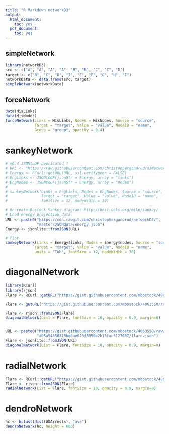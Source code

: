 ```yaml
---
title: "R Markdown networkD3"
output:
  html_document:
    toc: yes
  pdf_document:
    toc: yes
---
```


## simpleNetwork

```r
library(networkD3)
src <- c("A", "A", "A", "A", "B", "B", "C", "C", "D")
target <- c("B", "C", "D", "J", "E", "F", "G", "H", "I")
networkData <- data.frame(src, target)
simpleNetwork(networkData)
```


## forceNetwork

```r
data(MisLinks)
data(MisNodes)
forceNetwork(Links = MisLinks, Nodes = MisNodes, Source = "source",
             Target = "target", Value = "value", NodeID = "name",
             Group = "group", opacity = 0.4)
```


# sankeyNetwork

```r
# v0.4 JSONtoDF depricated ?
# URL <- "https://raw.githubusercontent.com/christophergandrud/d3Network/sankey/JSONdata/energy.json"
# Energy <- RCurl::getURL(URL, ssl.verifypeer = FALSE)
# EngLinks <- JSONtoDF(jsonStr = Energy, array = "links")
# EngNodes <- JSONtoDF(jsonStr = Energy, array = "nodes")
# 
# sankeyNetwork(Links = EngLinks, Nodes = EngNodes, Source = "source",
#               Target = "target", Value = "value", NodeID = "name",
#               fontSize = 12, nodeWidth = 30)

# Recreate Bostock Sankey diagram: http://bost.ocks.org/mike/sankey/
# Load energy projection data
URL <- paste0("https://cdn.rawgit.com/christophergandrud/networkD3/",
              "master/JSONdata/energy.json")
Energy <- jsonlite::fromJSON(URL)

# Plot
sankeyNetwork(Links = Energy$links, Nodes = Energy$nodes, Source = "source",
             Target = "target", Value = "value", NodeID = "name",
             units = "TWh", fontSize = 12, nodeWidth = 30)


```

# diagonalNetwork

<!-- wtf here -->

```r
library(RCurl)
library(rjson)
Flare <- RCurl::getURL("https://gist.githubusercontent.com/mbostock/4063550/raw/a05a94858375bd0ae023f6950a2b13fac5127637/flare.json")

Flare <- getURL("https://gist.githubusercontent.com/mbostock/4063550/raw/a05a94858375bd0ae023f6950a2b13fac5127637/flare.json")

Flare <- rjson::fromJSON(Flare)
diagonalNetwork(List = Flare, fontSize = 10, opacity = 0.9, margin=0)


URL <- paste0("https://gist.githubusercontent.com/mbostock/4063550/raw/",
              "a05a94858375bd0ae023f6950a2b13fac5127637/flare.json")
Flare <- jsonlite::fromJSON(URL)
diagonalNetwork(List = Flare, fontSize = 10, opacity = 0.9, margin=0)

```

# radialNetwork

```r
Flare <- RCurl::getURL("https://gist.githubusercontent.com/mbostock/4063550/raw/a05a94858375bd0ae023f6950a2b13fac5127637/flare.json")
Flare <- rjson::fromJSON(Flare)
radialNetwork(List = Flare, fontSize = 10, opacity = 0.9, margin=0)
```

# dendroNetwork

```r
hc <- hclust(dist(USArrests), "ave")
dendroNetwork(hc, height = 600)
```